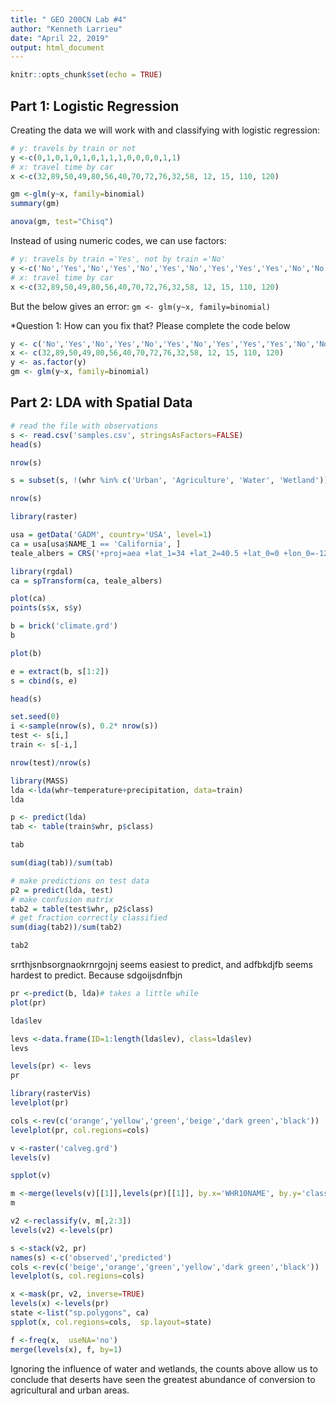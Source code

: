 ```yaml
---
title: " GEO 200CN Lab #4"
author: "Kenneth Larrieu"
date: "April 22, 2019"
output: html_document
---
```


```r
knitr::opts_chunk$set(echo = TRUE)
```

## Part 1: Logistic Regression

Creating the data we will work with and classifying with logistic regression:

```r
# y: travels by train or not
y <-c(0,1,0,1,0,1,0,1,1,1,0,0,0,0,1,1)
# x: travel time by car
x <-c(32,89,50,49,80,56,40,70,72,76,32,58, 12, 15, 110, 120)

gm <-glm(y~x, family=binomial)
summary(gm)
```
```r
anova(gm, test="Chisq")
```

Instead of using numeric codes, we can use factors:

```r
# y: travels by train ='Yes', not by train ='No'
y <-c('No','Yes','No','Yes','No','Yes','No','Yes','Yes','Yes','No','No','No','No','Yes','Yes')
# x: travel time by car
x <-c(32,89,50,49,80,56,40,70,72,76,32,58, 12, 15, 110, 120)
```

But the below gives an error:
`gm <- glm(y~x, family=binomial)`

*Question 1: How can you fix that? Please complete the code below

```r
y <- c('No','Yes','No','Yes','No','Yes','No','Yes','Yes','Yes','No','No','No','No','Yes','Yes')
x <- c(32,89,50,49,80,56,40,70,72,76,32,58, 12, 15, 110, 120)
y <- as.factor(y)
gm <- glm(y~x, family=binomial)
```

## Part 2: LDA with Spatial Data

```r
# read the file with observations
s <- read.csv('samples.csv', stringsAsFactors=FALSE)
head(s)
```

```r
nrow(s)
```

```r
s = subset(s, !(whr %in% c('Urban', 'Agriculture', 'Water', 'Wetland')))
```

```r
nrow(s)
```

```r
library(raster)

usa = getData('GADM', country='USA', level=1)
ca = usa[usa$NAME_1 == 'California', ]
teale_albers = CRS('+proj=aea +lat_1=34 +lat_2=40.5 +lat_0=0 +lon_0=-120+x_0=0 +y_0=-4000000 +datum=NAD83 +units=m')

library(rgdal)
ca = spTransform(ca, teale_albers)

plot(ca)
points(s$x, s$y)
```

```r
b = brick('climate.grd')
b
```

```r
plot(b)
```

```r
e = extract(b, s[1:2])
s = cbind(s, e)
```

```r
head(s)
```

```r
set.seed(0)
i <-sample(nrow(s), 0.2* nrow(s))
test <- s[i,]
train <- s[-i,]
```

```r
nrow(test)/nrow(s)
```

```r
library(MASS)
lda <-lda(whr~temperature+precipitation, data=train)
lda
```


```r
p <- predict(lda)
tab <- table(train$whr, p$class)
```

```r
tab
```

```r
sum(diag(tab))/sum(tab)
```

```r
# make predictions on test data
p2 = predict(lda, test)
# make confusion matrix
tab2 = table(test$whr, p2$class)
# get fraction correctly classified
sum(diag(tab2))/sum(tab2)
```


```r
tab2
```

srrthjsnbsorgnaokrnrgojnj seems easiest to predict, and adfbkdjfb seems hardest to predict. Because sdgoijsdnfbjn

```r
pr <-predict(b, lda)# takes a little while
plot(pr)
```

```r
lda$lev
```

```r
levs <-data.frame(ID=1:length(lda$lev), class=lda$lev)
levs
```

```r
levels(pr) <- levs
pr
```

```r
library(rasterVis)
levelplot(pr)
```

```r
cols <-rev(c('orange','yellow','green','beige','dark green','black'))
levelplot(pr, col.regions=cols)
```

```r
v <-raster('calveg.grd')
levels(v)
```

```r
spplot(v)
```

```r
m <-merge(levels(v)[[1]],levels(pr)[[1]], by.x='WHR10NAME', by.y='class', all.x=TRUE)
m
```

```r
v2 <-reclassify(v, m[,2:3])
levels(v2) <-levels(pr)
```


```r
s <-stack(v2, pr)
names(s) <-c('observed','predicted')
cols <-rev(c('beige','orange','green','yellow','dark green','black'))
levelplot(s, col.regions=cols)
```

```r
x <-mask(pr, v2, inverse=TRUE)
levels(x) <-levels(pr)
state <-list("sp.polygons", ca)
spplot(x, col.regions=cols,  sp.layout=state)
```

```r
f <-freq(x,  useNA='no')
merge(levels(x), f, by=1)
```

Ignoring the influence of water and wetlands, the counts above allow us to conclude that deserts have seen the greatest abundance of conversion to agricultural and urban areas.





